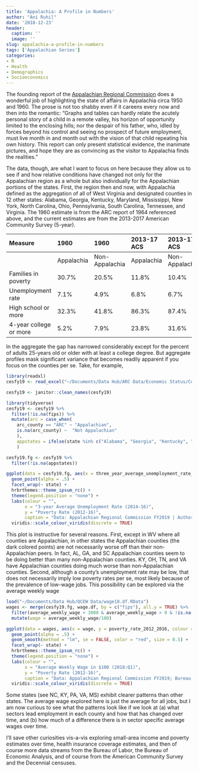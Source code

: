 ```yaml
---
title: 'Appalachia: A Profile in Numbers'
author: "Ani Ruhil"
date: '2018-12-23'
header:
  caption: ''
  image: ''
slug: appalachia-a-profile-in-numbers
tags: ['Appalachian Series']
categories:
- R
- Health
- Demographics
- Socioeconomics
---
```


The founding report of the [Appalachian Regional Commission](https://www.arc.gov/about/arcappalachiaareportbythepresidentsappalachianregionalcommission1964.asp) does a wonderful job of highlighting the state of affairs in Appalachia circa 1950 and 1960. The prose is not too shabby even if it careens every now and then into the romantic: "Graphs and tables can hardly relate the acutely personal story of a child in a remote valley, his horizon of opportunity limited to the enclosing hills; nor the despair of his father, who, idled by forces beyond his control and seeing no prospect of future employment, must live month in and month out with the vision of that child repeating his own history. This report can only present statistical evidence, the inanimate pictures, and hope they are as convincing as the visitor to Appalachia finds the realities." 

The data, though, are what I want to focus on here because they allow us to see if and how relative conditions have changed not only for the Appalachian region as a whole but also individually for the Appalachian portions of the states. First, the region then and now, with Appalachia defined as the aggregation of all of West Virginia and designated counties in 12 other states: Alabama, Georgia, Kentucky, Maryland, Mississippi, New York, North Carolina, Ohio, Pennsylvania, South Carolina, Tennessee, and Virginia. The 1960 estimate is from the ARC report of 1964 referenced above, and the current estimates are from the 2013-2017 American Community Survey (5-year). 

| Measure | 1960        | 1960            | 2013-17 ACS   | 2013-17 ACS     |
| :--     | :-          | :-              | :-            | :-              |
|         | Appalachia  | Non-Appalachia  | Appalachia    | Non-Appalachia  |
| Families in poverty | 30.7% | 20.5% | 11.8% | 10.4% |
| Unemployment rate | 7.1% | 4.9% | 6.8% | 6.7% |
| High school or more | 32.3% | 41.8% | 86.3% | 87.4% |
| 4-year college or more | 5.2% | 7.9% | 23.8% | 31.6% |

In the aggregate the gap has narrowed considerably except for the percent of adults 25-years old or older with at least a college degree. But aggregate profiles mask significant variance that becomes readily apparent if you focus on the counties per se. Take, for example, 

```r
library(readxl)
cesfy19 <- read_excel("~/Documents/Data Hub/ARC Data/Economic Status/County-Economic-Status_FY2019_Data.xls", sheet = 3, skip = 4) 

cesfy19 <- janitor::clean_names(cesfy19)

library(tidyverse)
cesfy19 <- cesfy19 %>%
  filter(!is.na(fips)) %>%
  mutate(arc = case_when(
    arc_county == "ARC" ~ "Appalachian",
    is.na(arc_county) ~  "Not Appalachian"
    ), 
    appstates = ifelse(state %in% c("Alabama", "Georgia", "Kentucky", "Maryland", "Mississippi", "New York", "North Carolina", "Ohio", "Pennsylvania", "South Carolina", "Tennessee", "Virginia", "West Virginia"), "Appalachian State", NA)
    )

cesfy19.fg <- cesfy19 %>%
  filter(!is.na(appstates))

ggplot(data = cesfy19.fg, aes(x = three_year_average_unemployment_rate_2014_2016, y = poverty_rate_2012_2016, colour = arc)) +
  geom_point(alpha = .5) +
  facet_wrap(~ state) +
  hrbrthemes::theme_ipsum_rc() +
  theme(legend.position = "none") +
  labs(colour = "",
       x = "3-year Average Unemployment Rate (2014-16)",
       y = "Poverty Rate (2012-16)",
       caption = "Data: Appalachian Regional Commission FY2019 | Author: @aruhil") +
  viridis::scale_colour_viridis(discrete = TRUE)
```

This plot is instructive for several reasons. First, except in WV where all counties are Appalachian, in other states the Appalachian counties (the dark colored points) are not necessarily worse off than their non-Appalachian peers. In fact, AL, GA, and SC Appalachian counties seem to be doing better than many non-Appalachian counties. KY, OH, TN, and VA have Appalachian counties doing much worse than non-Appalachian counties. Second, although a county's unemployment rate may be low, that does not necessarily imply low poverty rates per se, most likely because of the prevalence of low-wage jobs. This possibility can be explored via the average weekly wage 


```r
load("~/Documents/Data Hub/QCEW Data/wage18.df.RData")
wages <- merge(cesfy19.fg, wage.df, by = c("fips"), all.y = TRUE) %>%
  filter(average_weekly_wage < 3000 & average_weekly_wage > 0 & !is.na(appstates)) %>%
  mutate(wage = average_weekly_wage/100)

ggplot(data = wages, aes(x = wage, y = poverty_rate_2012_2016, colour = arc, group = state)) +
  geom_point(alpha = .5) + 
  geom_smooth(method = "lm", se = FALSE, color = "red", size = 0.5) +
  facet_wrap(~ state) +
  hrbrthemes::theme_ipsum_rc() +
  theme(legend.position = "none") +
  labs(colour = "",
       x = "Average Weekly Wage in $100 (2018:Q1)",
       y = "Poverty Rate (2012-16)",
       caption = "Data: Appalachian Regional Commission FY2019; Bureau of Economic Analysis | Author: @aruhil") +
  viridis::scale_colour_viridis(discrete = TRUE)
```

Some states (see NC, KY, PA, VA, MS) exhibit clearer patterns than other states. The average wage explored here is just the average for all jobs, but I am now curious to see what the patterns look like if we look at (a) what sectors lead employment in each county and how that has changed over time, and (b) how much of a difference there is in sector specific average wages over time. 


I'll save other curiosities vis-a-vis exploring small-area income and poverty estimates over time, health insurance coverage estimates, and then of course more data streams from the Bureau of Labor, the Bureau of Economic Analysis, and of course from the American Community Survey and the Decennial censuses. 






